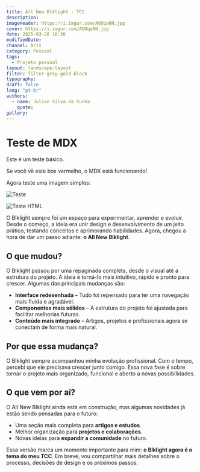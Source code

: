 ```yaml
---
title: All New Blklight - TCC
description:
imageHeader: https://i.imgur.com/AOOqa0N.jpg
cover: https://i.imgur.com/AOOqa0N.jpg
date: 2025-03-20 16:30
modifiedDate:
channel: Arts
category: Pessoal
tags:
  - Projeto pessoal
layout: landscape-layout
filter: filter-grey-gold-black
typography:
draft: false
lang: "pt-br"
authors:
  - name: Julian Silva da Cunha
    quote:
gallery:
---
```


# Teste de MDX

Este é um teste básico.

<div style={{color: 'red', padding: '10px', border: '1px solid red'}}>
  Se você vê este box vermelho, o MDX está funcionando!
</div>

Agora teste uma imagem simples:

![Teste](https://i.imgur.com/jlu6jwf.jpg)

<img src="https://i.imgur.com/jlu6jwf.jpg" alt="Teste HTML" />

O Blklight sempre foi um espaço para experimentar, aprender e evoluir. Desde o começo, a ideia era unir design e desenvolvimento de um jeito prático, testando conceitos e aprimorando habilidades. Agora, chegou a hora de dar um passo adiante: **o All New Blklight**.

## **O que mudou?**

O Blklight passou por uma repaginada completa, desde o visual até a estrutura do projeto. A ideia é torná-lo mais intuitivo, rápido e pronto para crescer. Algumas das principais mudanças são:

- **Interface redesenhada** – Tudo foi repensado para ter uma navegação mais fluida e agradável.
- **Componentes mais sólidos** – A estrutura do projeto foi ajustada para facilitar melhorias futuras.
- **Conteúdo mais integrado** – Artigos, projetos e profissionais agora se conectam de forma mais natural.

## **Por que essa mudança?**

O Blklight sempre acompanhou minha evolução profissional. Com o tempo, percebi que ele precisava crescer junto comigo. Essa nova fase é sobre tornar o projeto mais organizado, funcional e aberto a novas possibilidades.

## **O que vem por aí?**

O All New Blklight ainda está em construção, mas algumas novidades já estão sendo pensadas para o futuro:

- Uma seção mais completa para **artigos e estudos**.
- Melhor organização para **projetos e colaborações**.
- Novas ideias para **expandir a comunidade** no futuro.

Essa versão marca um momento importante para mim: **o Blklight agora é o tema do meu TCC**. Em breve, vou compartilhar mais detalhes sobre o processo, decisões de design e os próximos passos.
